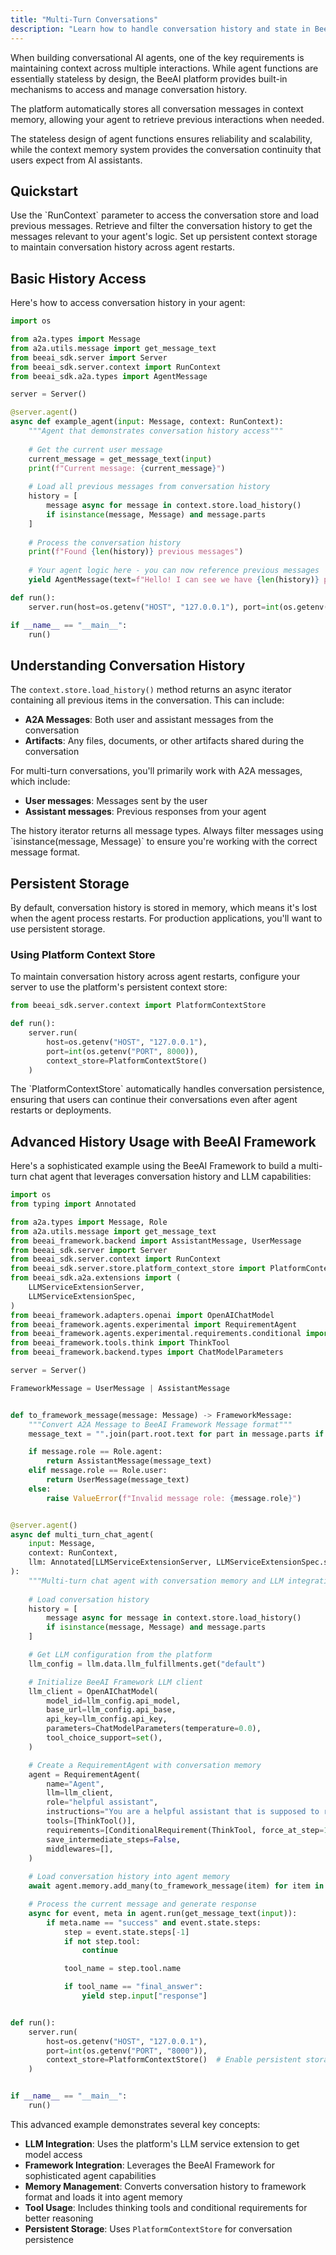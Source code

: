 ```yaml
---
title: "Multi-Turn Conversations"
description: "Learn how to handle conversation history and state in BeeAI Agents"
---
```


When building conversational AI agents, one of the key requirements is maintaining context across multiple interactions. While agent functions are essentially stateless by design, the BeeAI platform provides built-in mechanisms to access and manage conversation history.

The platform automatically stores all conversation messages in context memory, allowing your agent to retrieve previous interactions when needed.

<Tip>
The stateless design of agent functions ensures reliability and scalability, while the context memory system provides the conversation continuity that users expect from AI assistants.
</Tip>

## Quickstart

<Steps>
<Step title="Access conversation history">
Use the `RunContext` parameter to access the conversation store and load previous messages.
</Step>

<Step title="Filter and process history">
Retrieve and filter the conversation history to get the messages relevant to your agent's logic.
</Step>

<Step title="Configure persistent storage">
Set up persistent context storage to maintain conversation history across agent restarts.
</Step>
</Steps>

## Basic History Access

Here's how to access conversation history in your agent:

```python
import os

from a2a.types import Message
from a2a.utils.message import get_message_text
from beeai_sdk.server import Server
from beeai_sdk.server.context import RunContext
from beeai_sdk.a2a.types import AgentMessage

server = Server()

@server.agent()
async def example_agent(input: Message, context: RunContext):
    """Agent that demonstrates conversation history access"""
    
    # Get the current user message
    current_message = get_message_text(input)
    print(f"Current message: {current_message}")
    
    # Load all previous messages from conversation history
    history = [
        message async for message in context.store.load_history() 
        if isinstance(message, Message) and message.parts
    ]
    
    # Process the conversation history
    print(f"Found {len(history)} previous messages")
    
    # Your agent logic here - you can now reference previous messages
    yield AgentMessage(text=f"Hello! I can see we have {len(history)} previous messages in our conversation.")

def run():
    server.run(host=os.getenv("HOST", "127.0.0.1"), port=int(os.getenv("PORT", 8000)))

if __name__ == "__main__":
    run()
```

## Understanding Conversation History

The `context.store.load_history()` method returns an async iterator containing all previous items in the conversation. This can include:

- **A2A Messages**: Both user and assistant messages from the conversation
- **Artifacts**: Any files, documents, or other artifacts shared during the conversation

For multi-turn conversations, you'll primarily work with A2A messages, which include:
- **User messages**: Messages sent by the user
- **Assistant messages**: Previous responses from your agent

<Warning>
The history iterator returns all message types. Always filter messages using `isinstance(message, Message)` to ensure you're working with the correct message format.
</Warning>

## Persistent Storage

By default, conversation history is stored in memory, which means it's lost when the agent process restarts. For production applications, you'll want to use persistent storage.

### Using Platform Context Store

To maintain conversation history across agent restarts, configure your server to use the platform's persistent context store:

```python
from beeai_sdk.server.context import PlatformContextStore

def run():
    server.run(
        host=os.getenv("HOST", "127.0.0.1"), 
        port=int(os.getenv("PORT", 8000)),
        context_store=PlatformContextStore()
    )
```

<Tip>
The `PlatformContextStore` automatically handles conversation persistence, ensuring that users can continue their conversations even after agent restarts or deployments.
</Tip>

## Advanced History Usage with BeeAI Framework

Here's a sophisticated example using the BeeAI Framework to build a multi-turn chat agent that leverages conversation history and LLM capabilities:

```python
import os
from typing import Annotated

from a2a.types import Message, Role
from a2a.utils.message import get_message_text
from beeai_framework.backend import AssistantMessage, UserMessage
from beeai_sdk.server import Server
from beeai_sdk.server.context import RunContext
from beeai_sdk.server.store.platform_context_store import PlatformContextStore
from beeai_sdk.a2a.extensions import (
    LLMServiceExtensionServer,
    LLMServiceExtensionSpec,
)
from beeai_framework.adapters.openai import OpenAIChatModel
from beeai_framework.agents.experimental import RequirementAgent
from beeai_framework.agents.experimental.requirements.conditional import ConditionalRequirement
from beeai_framework.tools.think import ThinkTool
from beeai_framework.backend.types import ChatModelParameters

server = Server()

FrameworkMessage = UserMessage | AssistantMessage


def to_framework_message(message: Message) -> FrameworkMessage:
    """Convert A2A Message to BeeAI Framework Message format"""
    message_text = "".join(part.root.text for part in message.parts if part.root.kind == "text")

    if message.role == Role.agent:
        return AssistantMessage(message_text)
    elif message.role == Role.user:
        return UserMessage(message_text)
    else:
        raise ValueError(f"Invalid message role: {message.role}")


@server.agent()
async def multi_turn_chat_agent(
    input: Message,
    context: RunContext,
    llm: Annotated[LLMServiceExtensionServer, LLMServiceExtensionSpec.single_demand()],
):
    """Multi-turn chat agent with conversation memory and LLM integration"""
    
    # Load conversation history
    history = [
        message async for message in context.store.load_history() 
        if isinstance(message, Message) and message.parts
    ]

    # Get LLM configuration from the platform
    llm_config = llm.data.llm_fulfillments.get("default")

    # Initialize BeeAI Framework LLM client
    llm_client = OpenAIChatModel(
        model_id=llm_config.api_model,
        base_url=llm_config.api_base,
        api_key=llm_config.api_key,
        parameters=ChatModelParameters(temperature=0.0),
        tool_choice_support=set(),
    )

    # Create a RequirementAgent with conversation memory
    agent = RequirementAgent(
        name="Agent",
        llm=llm_client,
        role="helpful assistant",
        instructions="You are a helpful assistant that is supposed to remember users name. Ask them for their name and remember it.",
        tools=[ThinkTool()],
        requirements=[ConditionalRequirement(ThinkTool, force_at_step=1)],
        save_intermediate_steps=False,
        middlewares=[],
    )
    
    # Load conversation history into agent memory
    await agent.memory.add_many(to_framework_message(item) for item in history)

    # Process the current message and generate response
    async for event, meta in agent.run(get_message_text(input)):
        if meta.name == "success" and event.state.steps:
            step = event.state.steps[-1]
            if not step.tool:
                continue

            tool_name = step.tool.name

            if tool_name == "final_answer":
                yield step.input["response"]


def run():
    server.run(
        host=os.getenv("HOST", "127.0.0.1"), 
        port=int(os.getenv("PORT", "8000")), 
        context_store=PlatformContextStore()  # Enable persistent storage
    )


if __name__ == "__main__":
    run()
```

This advanced example demonstrates several key concepts:

- **LLM Integration**: Uses the platform's LLM service extension to get model access
- **Framework Integration**: Leverages the BeeAI Framework for sophisticated agent capabilities
- **Memory Management**: Converts conversation history to framework format and loads it into agent memory
- **Tool Usage**: Includes thinking tools and conditional requirements for better reasoning
- **Persistent Storage**: Uses `PlatformContextStore` for conversation persistence
